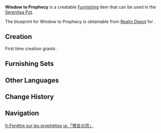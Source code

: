 {{Furnishing Infobox
|id             = 374118
|image          = Item Window to Prophecy.png
|category       = Outdoor Furnishing
|subcategory    = Fence
|quality        = 3
|adeptal_energy = 60
|load           = 110
|reduced_load   = 80
|description    = A grand and stylish gate, upon which is carved patterns most intricate. It has the same design as the great metal gate in the [[Astral Garden]].<br>It is said that every new resident of [[Simulanka]] will travel to the [[Forest of Blessings]] to give thanks to the [[Goddess of Creation]] for casting them, and to [[Constellation Metropole]] to pray to the [[Goddess of Prophecy]] for an oracle. This great gate happens to be behind the statue of the Goddess of Prophecy, and for this reason, it is no mere great gilded gate. Rather, it is a manifestation of the grace of said Goddess, and thus is reverently called the Window to Prophecy.
|mention        = Alice;Barbeloth
|blueprint      = Realm Depot
}}
'''Window to Prophecy''' is a creatable [[Furnishing]] item that can be used in the [[Serenitea Pot]].

The blueprint for Window to Prophecy is obtainable from [[Realm Depot]] for {{Item|Realm Currency|30|x=160}}.

==Creation==
First time creation grants {{Item|Trust|24|x=60}}.
{{Recipe
|type = Creation
|time = 14h
|Iron Chunk = 2
|White Iron Chunk = 6
|sort = Iron Chunk;White Iron Chunk
}}

==Furnishing Sets==
{{Craft Usage}}

==Other Languages==
{{Other Languages
|en       = Window to Prophecy
|zhs      = 「预言之窗」
|zhs_rm   = 
|zht      = 「預言之窗」
|zht_rm   = 
|zh_tl    = 
|ja       = 「預言の窓」
|ja_rm    = "Yogen no Mado"
|ja_tl    = "Window to Prophecy"
|ko       = 「예언의 창」
|ko_rm    = 
|ko_tl    = 
|es       = Ventana de la profecía
|es_tl    = Window of the Prophecy
|fr       = Fenêtre sur les prophéties
|fr_tl    = Window to Prophecies
|ru       = Окно пророчеств
|ru_tl    = 
|th       = "หน้าต่างแห่งคำทำนาย"
|th_rm    = 
|th_tl    = 
|vi       = Cửa Sổ Tiên Tri
|vi_tl    = 
|de       = „Fenster zur Prophezeiung“
|de_tl    = "Window to Prophecy"
|id       = Jendela Nubuat
|id_tl    = The Window of Prophecy
|pt       = Janela da Profecia
|pt_tl    = 
|tr       = Kehanete Açılan Pencere
|tr_tl    = 
|it       = Finestra della profezia
|it_tl    = 
}}

==Change History==
{{Change History|4.8}}

==Navigation==
{{Furnishing Navbox|exterior}}

[[fr:Fenêtre sur les prophéties]]
[[ja:「預言の窓」]]
